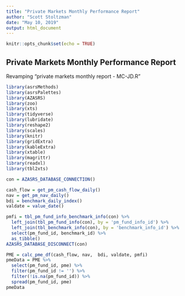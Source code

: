 ```yaml
---
title: "Private Markets Monthly Performance Report"
author: "Scott Stoltzman"
date: "May 10, 2019"
output: html_document
---
```


```r
knitr::opts_chunk$set(echo = TRUE)
```

## Private Markets Monthly Performance Report

Revamping "private markets monthly report - MC-JD.R"

```r
library(asrsMethods)
library(asrsPalettes)
library(AZASRS)
library(zoo)
library(xts)
library(tidyverse)
library(lubridate)
library(reshape2)
library(scales)
library(knitr)
library(gridExtra)
library(kableExtra)
library(xtable)
library(magrittr)
library(readxl)
library(tbl2xts)

con = AZASRS_DATABASE_CONNECTION()

```


```r
cash_flow = get_pm_cash_flow_daily()
nav = get_pm_nav_daily()
bdi = benchmark_daily_index()
valdate = value_date()

pmfi = tbl_pm_fund_info_benchmark_info(con) %>%
  left_join(tbl_pm_fund_info(con), by = 'pm_fund_info_id') %>%
  left_join(tbl_benchmark_info(con), by = 'benchmark_info_id') %>%
  select(pm_fund_id, benchmark_id) %>%
  as_tibble()
AZASRS_DATABASE_DISCONNECT(con)

PME = calc_pme_df(cash_flow, nav,  bdi, valdate, pmfi)
pmeData = PME %>%
  select(pm_fund_id, pme) %>%
  filter(pm_fund_id != '') %>%
  filter(!is.na(pm_fund_id)) %>%
  spread(pm_fund_id, pme)
pmeData
```

